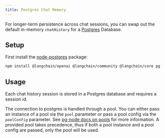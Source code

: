 ```yaml
---
title: Postgres Chat Memory
---
```


For longer-term persistence across chat sessions, you can swap out the default in-memory `chatHistory` for a [Postgres](https://www.postgresql.org/) Database.

## Setup

First install the [node-postgres](https://node-postgres.com/) package:

```bash npm
npm install @langchain/openai @langchain/community @langchain/core pg
```

## Usage

Each chat history session is stored in a Postgres database and requires a session id.

The connection to postgres is handled through a pool. You can either pass an instance of a pool via the `pool` parameter or pass a pool config via the `poolConfig` parameter. See [pg-node docs on pools](https://node-postgres.com/apis/pool)
for more information. A provided pool takes precedence, thus if both a pool instance and a pool config are passed, only the pool will be used.


<Postgres />

